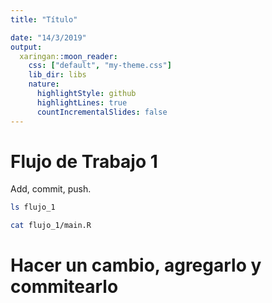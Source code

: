 ```yaml
---
title: "Título"

date: "14/3/2019"
output:
  xaringan::moon_reader:
    css: ["default", "my-theme.css"]
    lib_dir: libs
    nature:
      highlightStyle: github
      highlightLines: true
      countIncrementalSlides: false
---
```


# Flujo de Trabajo 1

Add, commit, push.

```bash
ls flujo_1

```

```bash
cat flujo_1/main.R
```

# Hacer un cambio, agregarlo y commitearlo

